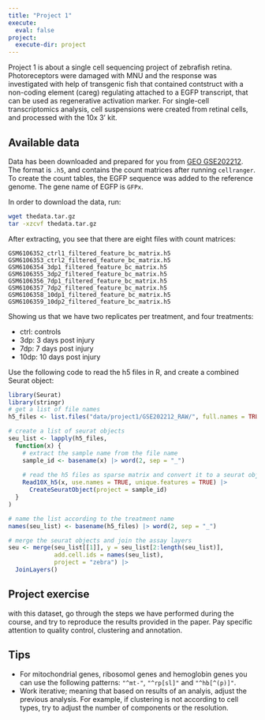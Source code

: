 ```yaml
---
title: "Project 1"
execute:
  eval: false
project:
  execute-dir: project
---
```


Project 1 is about a single cell sequencing project of zebrafish retina. Photoreceptors were damaged with MNU and the response was investigated with help of transgenic fish that contained contstruct with a non-coding element (careg) regulating attached to a EGFP transcript, that can be used as regenerative activation marker. For single-cell transcriptomics analysis, cell suspensions were created from retinal cells, and processed with the 10x 3' kit. 

## Available data

Data has been downloaded and prepared for you from [GEO GSE202212](https://www.ncbi.nlm.nih.gov/geo/query/acc.cgi?acc=GSE202212). The format is `.h5`, and contains the count matrices after running `cellranger`. To create the count tables, the EGFP sequence was added to the reference genome. The gene name of EGFP is `GFPx`. 

In order to download the data, run:

```bash
wget thedata.tar.gz
tar -xzcvf thedata.tar.gz
```


After extracting, you see that there are eight files with count matrices:

```
GSM6106352_ctrl1_filtered_feature_bc_matrix.h5
GSM6106353_ctrl2_filtered_feature_bc_matrix.h5
GSM6106354_3dp1_filtered_feature_bc_matrix.h5
GSM6106355_3dp2_filtered_feature_bc_matrix.h5
GSM6106356_7dp1_filtered_feature_bc_matrix.h5
GSM6106357_7dp2_filtered_feature_bc_matrix.h5
GSM6106358_10dp1_filtered_feature_bc_matrix.h5
GSM6106359_10dp2_filtered_feature_bc_matrix.h5
```

Showing us that we have two replicates per treatment, and four treatments:

- ctrl: controls
- 3dp: 3 days post injury
- 7dp: 7 days post injury
- 10dp: 10 days post injury

Use the following code to read the h5 files in R, and create a combined Seurat object:

```r
library(Seurat)
library(stringr)
# get a list of file names
h5_files <- list.files("data/project1/GSE202212_RAW/", full.names = TRUE)

# create a list of seurat objects
seu_list <- lapply(h5_files,
  function(x) {
    # extract the sample name from the file name
    sample_id <- basename(x) |> word(2, sep = "_")
    
    # read the h5 files as sparse matrix and convert it to a seurat object
    Read10X_h5(x, use.names = TRUE, unique.features = TRUE) |> 
      CreateSeuratObject(project = sample_id) 
  }
)

# name the list according to the treatment name
names(seu_list) <- basename(h5_files) |> word(2, sep = "_")

# merge the seurat objects and join the assay layers
seu <- merge(seu_list[[1]], y = seu_list[2:length(seu_list)],
             add.cell.ids = names(seu_list),
             project = "zebra") |>
  JoinLayers()
```


::: {.callout-important}
## Project exercise

with this dataset, go through the steps we have performed during the course, and try to reproduce the results provided in the paper. Pay specific attention to quality control, clustering and annotation. 
:::

## Tips

- For mitochondrial genes, ribosomol genes and hemoglobin genes you can use the following patterns: `"^mt-"`, `"^rp[sl]"` and `"^hb[^(p)]"`. 
- Work iterative; meaning that based on results of an analyis, adjust the previous analysis. For example, if clustering is not according to cell types, try to adjust the number of components or the resolution. 

